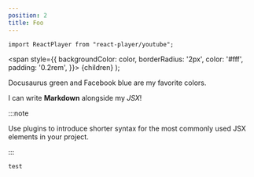 ```yaml
---
position: 2
title: Foo
---
```


```mdx-code-block
import ReactPlayer from "react-player/youtube";
```


  <span
    style={{
      backgroundColor: color,
      borderRadius: '2px',
      color: '#fff',
      padding: '0.2rem',
    }}>
    {children}
  </span>
);

<Highlight color="#25c2a0">Docusaurus green</Highlight> and <Highlight color="#1877F2">Facebook blue</Highlight> are my favorite colors.

<ReactPlayer url='https://www.youtube.com/watch?v=YSOntr9COeM' />

I can write **Markdown** alongside my _JSX_!

:::note

  Use plugins to introduce shorter syntax for the most commonly used JSX
  elements in your project.

:::

```rs
test
```
